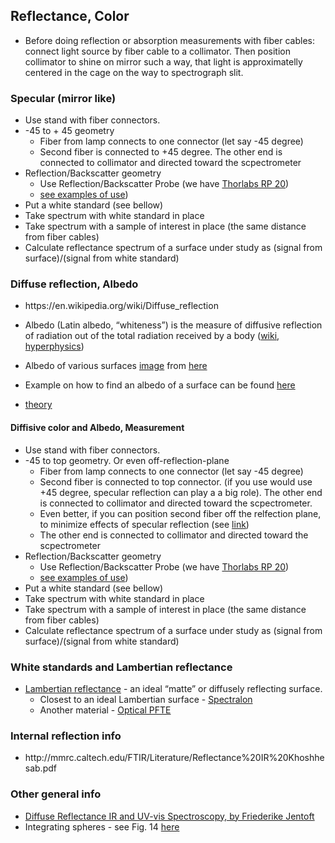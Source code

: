 ## Reflectance, Color

* Before doing reflection or absorption measurements with fiber cables: 
connect light source by fiber cable to a collimator. Then position collimator to shine on mirror such a way, that light is approximatelly centered in the cage on the way to spectrograph slit.

### Specular (mirror like)

* Use stand with fiber connectors. 
* -45 to + 45 geometry
    - Fiber from lamp connects to one connector (let say -45 degree)
    - Second fiber is connected to +45 degree. The other end is connected to collimator and directed toward the scpectrometer
* Reflection/Backscatter geometry
    - Use Reflection/Backscatter Probe (we have [Thorlabs RP 20](https://www.thorlabs.com/newgrouppage9.cfm?objectgroup_id=7794))
    - [see examples of use](https://www.thorlabs.com/newgrouppage9.cfm?objectgroup_id=7794))
* Put a white standard (see bellow)
* Take spectrum with white standard in place 
* Take spectrum with a sample of interest in place (the same distance from fiber cables)
* Calculate reflectance spectrum of a surface under study as (signal from surface)/(signal from white standard)

### Diffuse reflection, Albedo

* https://en.wikipedia.org/wiki/Diffuse_reflection

* Albedo (Latin albedo, "whiteness") is the measure of diffusive reflection of radiation out of the total radiation received by a body ([wiki](https://en.wikipedia.org/wiki/Albedo), [hyperphysics](http://hyperphysics.phy-astr.gsu.edu/hbase/phyopt/albedo.html))

* Albedo of various surfaces [image](http://ieeexplore.ieee.org/mediastore/IEEE/content/media/5503869/8080325/8063403/saive1-2756068-large.gif) from [here](http://ieeexplore.ieee.org/document/8063403/figures)

* Example on how to find an albedo of a surface can be found [here](http://eprints.lancs.ac.uk/6736/1/inproc_326.pdf)

* [theory](http://nvlpubs.nist.gov/nistpubs/jres/80A/jresv80An4p567_A1b.pdf)


#### Diffisive color and Albedo, Measurement

* Use stand with fiber connectors. 
* -45 to top geometry. Or even off-reflection-plane
    - Fiber from lamp connects to one connector (let say -45 degree)
    - Second fiber is connected to top connector. (if you use would use +45 degree, specular reflection can play a a big role). The other end is connected to collimator and directed toward the scpectrometer. 
    - Even better, if you can position second fiber off the relfection plane, to minimize effects of specular reflection (see [link](https://www.researchgate.net/file.PostFileLoader.html?id=57d5ac92f7b67e05927eb848&assetKey=AS%3A405210573885440%401473621138023))
    - The other end is connected to collimator and directed toward the scpectrometer
* Reflection/Backscatter geometry
    - Use Reflection/Backscatter Probe (we have [Thorlabs RP 20](https://www.thorlabs.com/newgrouppage9.cfm?objectgroup_id=7794))
    - [see examples of use](https://www.thorlabs.com/newgrouppage9.cfm?objectgroup_id=7794))
* Put a white standard (see bellow)
* Take spectrum with white standard in place 
* Take spectrum with a sample of interest in place (the same distance from fiber cables)
* Calculate reflectance spectrum of a surface under study as (signal from surface)/(signal from white standard)
    
### White standards and Lambertian reflectance

* [Lambertian reflectance](https://en.wikipedia.org/wiki/Lambertian_reflectance) - an ideal "matte" or diffusely reflecting surface. 
    - Closest to an ideal Lambertian surface - [Spectralon](https://en.wikipedia.org/wiki/Spectralon)
    - Another material - [Optical PFTE](https://www.google.com/url?sa=t&rct=j&q=&esrc=s&source=web&cd=2&cad=rja&uact=8&ved=0ahUKEwjS_rHbpqTZAhUBk1kKHbHLAy4QFghIMAE&url=https%3A%2F%2Fwww.berghof-fluoroplastics.com%2Ffileadmin%2FDateien-Einpflege%2FSeitenbaum%2FHome-Downloads%2FProdukte%2FPTFE-Produkte%2FOptisches%2520PTFE%2FBerghof_PTFE-Products_Optical-PTFE.pdf&usg=AOvVaw2De5nHstkNF2Fyq8akJizD)

### Internal reflection info

* http://mmrc.caltech.edu/FTIR/Literature/Reflectance%20IR%20Khoshhesab.pdf


### Other general info

* [Diffuse Reflectance IR and UV-vis Spectroscopy, by Friederike Jentoft](https://www.researchgate.net/file.PostFileLoader.html?id=57d5ac92f7b67e05927eb848&assetKey=AS%3A405210573885440%401473621138023)
* Integrating spheres - see Fig. 14 [here](http://mmrc.caltech.edu/FTIR/Literature/Reflectance%20IR%20Khoshhesab.pdf)

